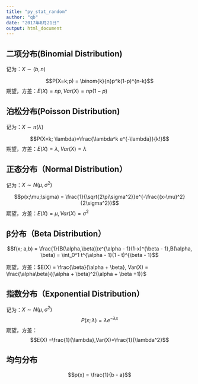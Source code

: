 ---
title: "py_stat_random"
author: "qb"
date: "2017年8月21日"
output: html_document
---

## 二项分布(Binomial Distribution)

记为：$X\sim(b,n)$

$$P(X=k;p) = \binom{k}{n}p^k(1-p)^{n-k}$$
期望，方差：$E(X) = np, Var(X) = np(1−p)$



## 泊松分布(Poisson Distribution)
记为：$X\sim\pi(\lambda)$

$$P(X=k; \lambda)=\frac{\lambda^k e^{-\lambda}}{k!}$$
期望，方差：$E(X) = \lambda, Var(X) = \lambda$

## 正态分布（Normal Distribution）
记为：$X\sim N(\mu,\sigma^2)$

$$p(x;\mu;\sigma) = \frac{1}{\sqrt{2\pi\sigma^2}}e^{-\frac{(x-\mu)^2} {2\sigma^2}}$$
期望，方差：$E(X) = \mu, Var(X) = \sigma^2$

## β分布（Beta Distribution）
$$f(x; a,b) = \frac{1}{B(\alpha,\beta)}x^{\alpha - 1}(1-x)^{\beta - 1},B(\alpha, \beta) = \int_0^1 t^{\alpha - 1}(1 - t)^{\beta - 1}$$
 
期望，方差：$E(X) = \frac{\beta}{\alpha + \beta}, Var(X) = \frac{\alpha\beta}{(\alpha + \beta)^2(\alpha + \beta +1)}$

## 指数分布（Exponential Distribution）
记为：$X\sim N(\mu,\sigma^2)$
$$P(x; \lambda) ={\lambda}e^{{-\lambda}{x}}$$
期望，方差：$$E(X) =\frac{1}{\lambda},Var(X)=\frac{1}{\lambda^2}$$





## 均匀分布


$$p(x) = \frac{1}{b - a}$$
